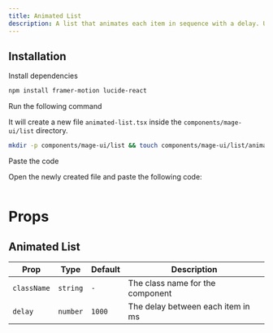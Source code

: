 ```yaml
---
title: Animated List
description: A list that animates each item in sequence with a delay. Used to showcase notifications or events on your landing page.
---
```


<ComponentPreview name="list-animated-list--docs" />

## Installation

<Steps>
<Step>Install dependencies</Step>

```bash
npm install framer-motion lucide-react
```

<Step>Run the following command</Step>

It will create a new file `animated-list.tsx` inside the `components/mage-ui/list` directory.

```bash 
mkdir -p components/mage-ui/list && touch components/mage-ui/list/animated-list.tsx
```

<Step>Paste the code</Step> 

Open the newly created file and paste the following code:

```jsx file=<rootDir>/mage-ui/list/animated-list.tsx

```
</Steps>

# Props

## Animated List

| Prop       | Type     | Default | Description                          |
|------------|---------|---------|--------------------------------------|
| `className` | `string` | `-`     | The class name for the component    |
| `delay`    | `number` | `1000`  | The delay between each item in ms   |

